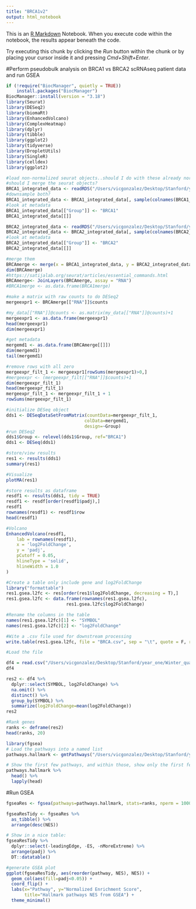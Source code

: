 ```yaml
---
title: "BRCA1v2"
output: html_notebook
---
```


This is an [R Markdown](http://rmarkdown.rstudio.com) Notebook. When you execute code within the notebook, the results appear beneath the code. 

Try executing this chunk by clicking the *Run* button within the chunk or by placing your cursor inside it and pressing *Cmd+Shift+Enter*. 

#Perform pseudobulk analysis on BRCA1 vs BRCA2 scRNAseq patient data and run GSEA
```r
if (!require("BiocManager", quietly = TRUE))
    install.packages("BiocManager")
BiocManager::install(version = "3.18")
library(Seurat)
library(DESeq2)
library(biomaRt)
library(EnhancedVolcano)
library(ComplexHeatmap)
library(dplyr)
library(tibble)
library(ggplot2)
library(tidyverse)
library(DropletUtils)
library(SingleR)
library(celldex)
library(ggplot2)
```

```r
#load non-normalized seurat objects..should I do with these already normalized...NO: https://www.bioconductor.org/packages/release/bioc/vignettes/DESeq2/inst/doc/DESeq2.html#standard-workflow
#should I merge the seurat objects?
BRCA1_integrated_data <- readRDS("/Users/vicgonzalez/Desktop/Stanford/year_one/Winter_quarter_2024/STEMREM205/project/BRCA1_integrated_data.rds")
#downsample both?
BRCA1_integrated_data <- BRCA1_integrated_data[, sample(colnames(BRCA1_integrated_data), size=1400, replace=F)]
#look at metadata
BRCA1_integrated_data[["Group"]] <- "BRCA1"
BRCA1_integrated_data[[]]

BRCA2_integrated_data <- readRDS("/Users/vicgonzalez/Desktop/Stanford/year_one/Winter_quarter_2024/STEMREM205/project/BRCA2_integrated_data.rds")
BRCA2_integrated_data <- BRCA2_integrated_data[, sample(colnames(BRCA2_integrated_data), size=1400, replace=F)]
#look at metadata
BRCA2_integrated_data[["Group"]] <- "BRCA2"
BRCA2_integrated_data[[]]

#merge them
BRCAmerge <- merge(x = BRCA1_integrated_data, y = BRCA2_integrated_data, add.cell.ids = c("BRCA1", "BRCA2"), project = "BRCAmerge")
dim(BRCAmerge)
#https://satijalab.org/seurat/articles/essential_commands.html
BRCAmerge<- JoinLayers(BRCAmerge, assay = "RNA")
#BRCA1merge <- as.data.frame(BRCA1merge)

#make a matrix with raw counts to do DESeq2 
mergeexpr1 <- BRCAmerge[["RNA"]]$counts

#my_data[["RNA"]]@counts <- as.matrix(my_data[["RNA"]]@counts)+1
mergeexpr1 <- as.data.frame(mergeexpr1)
head(mergeexpr1)
dim(mergeexpr1)

#get metadata 
mergemd1 <- as.data.frame(BRCAmerge[[]])
dim(mergemd1)
tail(mergemd1)

#remove rows with all zero
mergeexpr_filt_1 <- mergeexpr1[rowSums(mergeexpr1)>0,]
#mergeexpr <- (mergeexpr_filt[["RNA"]]$counts)+1
dim(mergeexpr_filt_1)
head(mergeexpr_filt_1)
mergeexpr_filt_1 <- mergeexpr_filt_1 + 1
rowSums(mergeexpr_filt_1)

#initialize DESeq object
dds1 <- DESeqDataSetFromMatrix(countData=mergeexpr_filt_1, 
                              colData=mergemd1, 
                              design=~Group)
#run DESeq2
dds1$Group <- relevel(dds1$Group, ref="BRCA1")
dds1 <- DESeq(dds1)

#store/view results
res1 <- results(dds1)
summary(res1) 

#Visualize
plotMA(res1)
```
```r
#store results as dataframe
resdf1 <- results(dds1, tidy = TRUE)
resdf1 <- resdf[order(resdf1$padj),]
resdf1
rownames(resdf1) <- resdf1$row
head(resdf1)

#Volcano
EnhancedVolcano(resdf1,
    lab = rownames(resdf1),
    x = 'log2FoldChange',
    y = 'padj',
    pCutoff = 0.05,
    hlineType = 'solid',
    hlineWidth = 1.0
)
```
```r
#Create a table only include gene and log2FoldChange
library("formattable")
res1.gsea.l2fc <- res[order(res1$log2FoldChange, decreasing = T),]
res1.gsea.l2fc <- data.frame(rownames(res1.gsea.l2fc),
                       res1.gsea.l2fc$log2FoldChange)

#Rename the columns in the table 
names(res1.gsea.l2fc)[1] <- "SYMBOL"
names(res1.gsea.l2fc)[2] <- "log2FoldChange"

#Wite a .csv file used for downstream processing 
write.table(res1.gsea.l2fc, file = "BRCA.csv", sep = "\t", quote = F, row.names =F , col.names = T)

```
```r
#Load the file

df4 = read.csv("/Users/vicgonzalez/Desktop/Stanford/year_one/Winter_quarter_2024/STEMREM205/project/BRCA.csv", sep = '\t', header=T)
df4
```
```r
res2 <- df4 %>% 
  dplyr::select(SYMBOL, log2FoldChange) %>% 
  na.omit() %>% 
  distinct() %>% 
  group_by(SYMBOL) %>% 
  summarize(log2FoldChange=mean(log2FoldChange))
res2
```

```r
#Rank genes
ranks <- deframe(res2)
head(ranks, 20)
```

```r
library(fgsea)
# Load the pathways into a named list
pathways.hallmark <- gmtPathways("/Users/vicgonzalez/Desktop/Stanford/year_one/Winter_quarter_2024/STEMREM205/project/h.all.v2023.2.Hs.symbols.gmt")

# Show the first few pathways, and within those, show only the first few genes. 
pathways.hallmark %>% 
  head() %>% 
  lapply(head)
```

#Run GSEA
```r
fgseaRes <- fgsea(pathways=pathways.hallmark, stats=ranks, nperm = 1000)
```


```r
fgseaResTidy <- fgseaRes %>%
  as_tibble() %>%
  arrange(desc(NES))

# Show in a nice table:
fgseaResTidy %>% 
  dplyr::select(-leadingEdge, -ES, -nMoreExtreme) %>% 
  arrange(padj) %>% 
  DT::datatable()
```

```r
#generate GSEA plot
ggplot(fgseaResTidy, aes(reorder(pathway, NES), NES)) +
  geom_col(aes(fill=padj<0.05)) +
  coord_flip() +
  labs(x="Pathway", y="Normalized Enrichment Score",
       title="Hallmark pathways NES from GSEA") + 
  theme_minimal()
```


